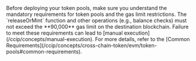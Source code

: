 
<Aside type="caution" title="Understand Token Pool Requirements">
  Before deploying your token pools, make sure you understand the mandatory requirements for token pools and the gas
  limit restrictions. The `releaseOrMint` function and other operations (e.g., balance checks) must not exceed the
  **90,000** gas limit on the destination blockchain. Failure to meet these requirements can lead to [manual
  execution](/ccip/concepts/manual-execution). For more details, refer to the [Common
  Requirements](/ccip/concepts/cross-chain-token/evm/token-pools#common-requirements).
</Aside>
